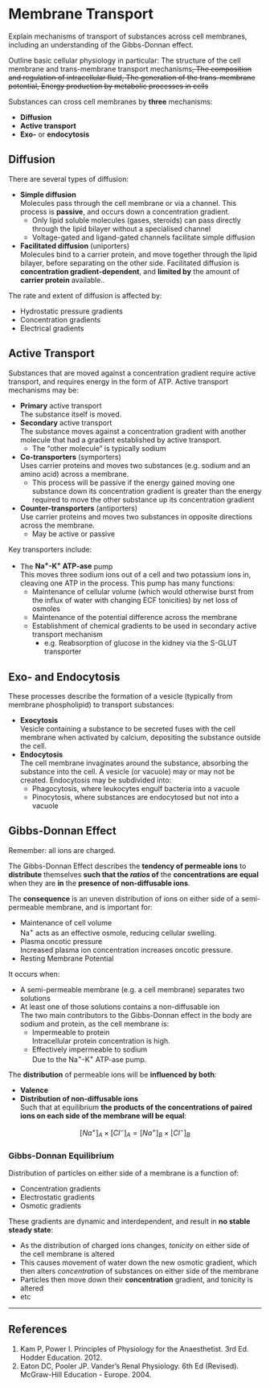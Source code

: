 # Membrane Transport

:::CICM
Explain mechanisms of transport of substances across cell membranes, including an understanding of the Gibbs-Donnan effect.
:::

:::ANZCA
Outline basic cellular physiology in particular: The structure of the cell membrane and trans-membrane transport mechanisms~~, The composition and regulation of intracellular fluid, The generation of the trans-membrane potential, Energy production by metabolic processes in cells~~
:::

Substances can cross cell membranes by **three** mechanisms:

* **Diffusion**
* **Active transport**
* **Exo-** or **endocytosis**

## Diffusion

There are several types of diffusion:

* **Simple diffusion**\
Molecules pass through the cell membrane or via a channel. This process is **passive**, and occurs down a concentration gradient.
    * Only lipid soluble molecules (gases, steroids) can pass directly through the lipid bilayer without a specialised channel
    * Voltage-gated and ligand-gated channels facilitate simple diffusion


* **Facilitated diffusion** (uniporters)\
Molecules bind to a carrier protein, and move together through the lipid bilayer, before separating on the other side. Facilitated diffusion is **concentration gradient-dependent**, and **limited by** the amount of **carrier protein** available..


The rate and extent of diffusion is affected by:

* Hydrostatic pressure gradients
* Concentration gradients
* Electrical gradients

## Active Transport

Substances that are moved against a concentration gradient require active transport, and requires energy in the form of ATP. Active transport mechanisms may be:

* **Primary** active transport\
The substance itself is moved.
* **Secondary** active transport\
The substance moves against a concentration gradient with another molecule that had a gradient established by active transport.
    * The "other molecule" is typically sodium
* **Co-transporters** (symporters)\
Uses carrier proteins and moves two substances (e.g. sodium and an amino acid) across a membrane.
    * This process will be passive if the energy gained moving one substance down its concentration gradient is greater than the energy required to move the other substance up its concentration gradient
* **Counter-transporters** (antiporters)\
Use carrier proteins and moves two substances in opposite directions across the membrane.
    * May be active or passive

Key transporters include:

* The **Na^+^-K^+^ ATP-ase** pump\
This moves three sodium ions out of a cell and two potassium ions in, cleaving one ATP in the process. This pump has many functions:
    * Maintenance of cellular volume (which would otherwise burst from the influx of water with changing ECF tonicities) by net loss of osmoles
    * Maintenance of the potential difference across the membrane
    * Establishment of chemical gradients to be used in secondary active transport mechanism
        * e.g. Reabsorption of glucose in the kidney via the S-GLUT transporter

## Exo- and Endocytosis

These processes describe the formation of a vesicle (typically from membrane phospholipid) to transport substances:

* **Exocytosis**\
Vesicle containing a substance to be secreted fuses with the cell membrane when activated by calcium, depositing the substance outside the cell.
* **Endocytosis**\
The cell membrane invaginates around the substance, absorbing the substance into the cell. A vesicle (or vacuole) may or may not be created. Endocytosis may be subdivided into:
  * Phagocytosis, where leukocytes engulf bacteria into a vacuole
  * Pinocytosis, where substances are endocytosed but not into a vacuole


## Gibbs-Donnan Effect

::: column-margin
Remember: all ions are charged.
:::

The Gibbs-Donnan Effect describes the **tendency of permeable ions** to **distribute** themselves **such that the *ratios* of** the **concentrations are equal** when they are **in** the **presence of non-diffusable ions**.

The **consequence** is an uneven distribution of ions on either side of a semi-permeable membrane, and is important for:

* Maintenance of cell volume\
Na^+^ acts as an effective osmole, reducing cellular swelling.
* Plasma oncotic pressure\
Increased plasma ion concentration increases oncotic pressure.
* Resting Membrane Potential\


It occurs when:

* A semi-permeable membrane (e.g. a cell membrane) separates two solutions
* At least one of those solutions contains a non-diffusable ion\
The two main contributors to the Gibbs-Donnan effect in the body are sodium and protein, as the cell membrane is:
    * Impermeable to protein\
    Intracellular protein concentration is high.
    * Effectively impermeable to sodium\
    Due to the Na^+^-K^+^ ATP-ase pump.

The **distribution** of permeable ions will be **influenced by both**:

* **Valence**
* **Distribution of non-diffusable ions**  
Such that at equilibrium **the products of the concentrations of paired ions on each side of the membrane will be equal**:

$$[Na^+]_A \times [Cl^-]_A = [Na^+]_B \times [Cl^-]_B$$


### Gibbs-Donnan Equilibrium

Distribution of particles on either side of a membrane is a function of:

* Concentration gradients
* Electrostatic gradients
* Osmotic gradients


These gradients are dynamic and interdependent, and result in **no stable steady state**:

* As the distribution of charged ions changes, *tonicity* on either side of the cell membrane is altered
* This causes movement of water down the new osmotic gradient, which then alters *concentration* of substances on either side of the membrane
* Particles then move down their **concentration** gradient, and tonicity is altered
* etc


---

## References

1. Kam P, Power I. Principles of Physiology for the Anaesthetist. 3rd Ed. Hodder Education. 2012.
2. Eaton DC, Pooler JP. Vander's Renal Physiology. 6th Ed (Revised). McGraw-Hill Education - Europe. 2004.